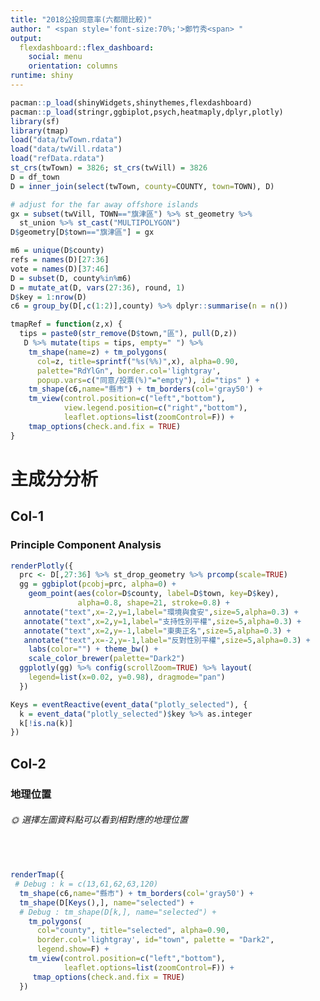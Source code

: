 ```yaml
---
title: "2018公投同意率(六都間比較)"
author: " <span style='font-size:70%;'>鄭竹秀<span> "
output: 
  flexdashboard::flex_dashboard:
    social: menu
    orientation: columns
runtime: shiny
---
```


```r
pacman::p_load(shinyWidgets,shinythemes,flexdashboard)
pacman::p_load(stringr,ggbiplot,psych,heatmaply,dplyr,plotly)
library(sf)
library(tmap)
load("data/twTown.rdata")
load("data/twVill.rdata")
load("refData.rdata")
st_crs(twTown) = 3826; st_crs(twVill) = 3826 
D = df_town
D = inner_join(select(twTown, county=COUNTY, town=TOWN), D)

# adjust for the far away offshore islands 
gx = subset(twVill, TOWN=="旗津區") %>% st_geometry %>% 
  st_union %>% st_cast("MULTIPOLYGON")
D$geometry[D$town=="旗津區"] = gx

m6 = unique(D$county)
refs = names(D)[27:36]
vote = names(D)[37:46]
D = subset(D, county%in%m6) 
D = mutate_at(D, vars(27:36), round, 1)
D$key = 1:nrow(D)
c6 = group_by(D[,c(1:2)],county) %>% dplyr::summarise(n = n()) 

tmapRef = function(z,x) {
  tips = paste0(str_remove(D$town,"區"), pull(D,z))
   D %>% mutate(tips = tips, empty=" ") %>% 
    tm_shape(name=z) + tm_polygons(
      col=z, title=sprintf("%s(%%)",x), alpha=0.90, 
      palette="RdYlGn", border.col='lightgray',
      popup.vars=c("同意/投票(%)"="empty"), id="tips" ) + 
    tm_shape(c6,name="縣市") + tm_borders(col='gray50') +
    tm_view(control.position=c("left","bottom"),
            view.legend.position=c("right","bottom"),
            leaflet.options=list(zoomControl=F)) + 
    tmap_options(check.and.fix = TRUE)
}
```

**主成分分析** {data-icon="fa-chess-knight"}
===========================================================
Col-1 {data-width=65%}
-----------------------------------------------------------
### Principle Component Analysis
```r
renderPlotly({
  prc <- D[,27:36] %>% st_drop_geometry %>% prcomp(scale=TRUE)
  gg = ggbiplot(pcobj=prc, alpha=0) + 
    geom_point(aes(color=D$county, label=D$town, key=D$key), 
               alpha=0.8, shape=21, stroke=0.8) + 
   annotate("text",x=-2,y=1,label="環境與食安",size=5,alpha=0.3) +
   annotate("text",x=2,y=1,label="支持性別平權",size=5,alpha=0.3) +
   annotate("text",x=2,y=-1,label="東奧正名",size=5,alpha=0.3) +
   annotate("text",x=-2,y=-1,label="反對性別平權",size=5,alpha=0.3) +
    labs(color="") + theme_bw() +
    scale_color_brewer(palette="Dark2") 
  ggplotly(gg) %>% config(scrollZoom=TRUE) %>% layout(
    legend=list(x=0.02, y=0.98), dragmode="pan")
  })

Keys = eventReactive(event_data("plotly_selected"), {
  k = event_data("plotly_selected")$key %>% as.integer
  k[!is.na(k)]
})


```

Col-2 {data-width=35% .tabset}
-----------------------------------------------------------
### 地理位置

<div style="height:2%">
<h6>🌞 選擇左圖資料點可以看到相對應的地理位置</h6>
</div>

<div style="height:92%">
```r
renderTmap({
 # Debug : k = c(13,61,62,63,120)
  tm_shape(c6,name="縣市") + tm_borders(col='gray50') +
  tm_shape(D[Keys(),], name="selected") +
  # Debug : tm_shape(D[k,], name="selected") +
    tm_polygons(
      col="county", title="selected", alpha=0.90, 
      border.col='lightgray', id="town", palette = "Dark2",
      legend.show=F) +
    tm_view(control.position=c("left","bottom"),
            leaflet.options=list(zoomControl=F)) +
     tmap_options(check.and.fix = TRUE)
  })
```
</div>

### 整體
十大公投案一共被分成了四大方向，<span style="color:red;">07反火力發電</span>、<span style="color:red;">08反燃煤電廠</span>、<span style="color:red;">09反核食進口</span>與<span style="color:red;">16以核養綠</span>等環境與食安議題；與其議題在對立面的是<span style="color:#33C0FF;">13的東奧正名</span>。

會產生這樣的可能是因為在環境與食安議題是由國民黨員所發起；而東奧正名則多支持者為民進黨。


在性別平權公投議題上，很明顯的，<span style="color:red;">14、15挺同婚與性平教育</span>和與護家盟發起的<span style="color:#33C0FF;">10反民法同婚</span>、<span style="color:#33C0FF;">11反同志教育</span>、<span style="color:#33C0FF;">12同婚另立專法</span>等公投案是對立的方向。

### 臺北
從台北市同意率與公投案的關係，整體是偏向<span style="color:red;">14、15挺同婚與性平教育</span>。

有的區比較<span style="color:#33C0FF;">支持環境與食安</span>的議題，如：<span style="background-color:yellow;">文山、信義、內湖、南港等偏向市中心</span>的區域。
比較偏<span style="color:#33C0FF;">支持13東奧正名</span>的則是<span style="background-color:yellow;">大同、士林</span>這兩區。

### 新北
新北市的分佈不像台北市，有個很集中的趨勢。不過還是可以看出，集中的趨勢一樣偏向支持<span style="color:red;">「同婚與教育」</span>跟<span style="color:red;">「環境與食安」</span>這幾項公投案。

<span style="background-color:yellow;">平溪、坪林、萬里、雙溪</span>這些地方則比較支持<span style="color:#33C0FF;">民婚一男一女與反性平教育</span>。

<span style="background-color:yellow;">平溪、石碇與貢寮</span>比較支持<span style="color:#33C0FF;">東奧正名</span>的地區，也集中在新北市的<span style="background-color:yellow;">東部</span>。

### 桃園
桃園的分佈主要篇<span style="color:red;">支持「環境與食安」</span>的議題，尤其在<span style="background-color:yellow;">中壢、平鎮、楊梅與龍潭</span>這四個集中地區最為明顯。

<span style="color:#33C0FF;">同婚與教育</span>支持度最高的地方在<span style="background-color:yellow;">東邊的桃園與龜山</span>，支持度最低的是在<span style="background-color:yellow;">南邊的復興區</span>。

### 臺中
臺中市整體支持<span style="color:red;">「環境與食安」</span>的議題偏高，與桃園相似。

<span style="color:#33C0FF;">不支持性平議題</span>的，主要<span style="background-color:yellow;">以東邊的東勢、新社與和平區</span>為主。

<span style="color:#33C0FF;">支持東奧正名</span>的地區以<span style="background-color:yellow;">臺中市中區</span>較為明顯一點。

### 臺南
到臺南的分佈與北部相差很多，地區集中<span style="color:red;">支持13東奧正名</span>該案。

性平議題則是一半一半，在<span style="background-color:yellow;">市中心</span>的區域<span style="color:#33C0FF;">支持性平婚姻</span>的比例較高，如：安平、東區、新營、永康。

其他<span style="background-color:yellow;">山區或沿海地</span>區則比較偏向<span style="color:#33C0FF;">反對同婚</span>的公投案。

### 高雄
高雄明顯在<span style="color:red;">同婚的議題上是持反對意見的</span>，尤其在<span style="background-color:yellow;">山區</span>更為明顯（茂林、桃源、那瑪夏）。

有的地區明顯<span style="color:#33C0FF;">支持東奧正名</span>，一部分集中在高雄<span style="background-color:yellow;">西邊</span>與<span style="background-color:yellow;">市區</span>；

<span style="background-color:yellow;">北高雄</span>則是環境議題與正名議題<span style="color:#33C0FF;">支持地區各半</span>。

**相關矩陣** {data-icon="fa-table"}
===========================================================
### 
```r
l = names(df_town)[-c(1,2,37:48)]
dropdown(
    selectInput(inputId="s1",NULL,l,l,multiple=T),
    style = "simple", icon = icon("bars"),
    status = "primary", width = "320px"
)
```

```r
renderPlotly(
cor(df_town[,input$s1]) %>% heatmaply_cor()
)
```

**同意率比較** {data-icon="fa-balance-scale"}
===========================================================
Column 1
-----------------------------------------------------------
<div style="height:30pt">
```r
selectInput(inputId="ref1",NULL,refs,'07反火力發電')
```
</div>

###
```r
renderTmap({ tmapRef(input$ref1,"同意") })
```

Column 2
-----------------------------------------------------------
<div style="height:30pt">
```r
selectInput(inputId="ref2",NULL,refs,'16以核養綠')
```
</div>

###
```r
renderTmap({ tmapRef(input$ref2,"同意") })
```

**投票率比較** {data-icon="fa-balance-scale"}
===========================================================
 Column 1
-----------------------------------------------------------
<div style="height:30pt">
```r
selectInput(inputId="ref3",NULL,vote,'v07_反火力發電')
```
</div>

###
```r
renderTmap({ tmapRef(input$ref3,"投票") })
```

Column 2
-----------------------------------------------------------
<div style="height:30pt"> 
```r
selectInput(inputId="ref4",NULL,vote,'v16_以核養綠')
```
 </div>

###
```r
renderTmap({ tmapRef(input$ref4,"投票") })
```
 